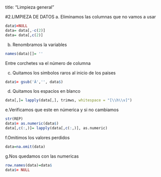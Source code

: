 title: "Limpieza general"

#2.LIMPIEZA DE DATOS
  a. Eliminamos las columnas que no vamos a usar 
```r
data$=NULL
data= data[,-c(2)]
data= data[,c(2)]
```

  b. Renombramos la variables
```r
names(data)[]= ''
```
Entre corchetes va el número de columna

  c. Quitamos los simbolos raros al inicio de los paises
```r
data$= gsub('Â','', data$)
```

  d. Quitamos los espacios en blanco
```r
data[,]= lapply(data[,], trimws, whitespace = "[\\h\\v]")
```

  e.Verificamos que este en númerica y si no cambiamos
```r
str(REP)
data$= as.numeric(data$)
data[,c(:,)]= lapply(data[,c(:,)], as.numeric)
```

  f.Omitimos los valores perdidos 
```r
data=na.omit(data)
```

  g.Nos quedamos con las numericas
```r
row.names(data)=data$
data$= NULL
```

  